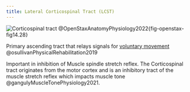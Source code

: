 ```yaml
---
title: Lateral Corticospinal Tract (LCST)
---
```


![Corticospinal tract @OpenStaxAnatomyPhysiology2022](/The Archive/Images/OpenStax Anatomy and Physiology 2e/fig14.28 openstax Corticospinal Tract.jpeg){fig-openstax-fig14.28}

Primary ascending tract that relays signals for [voluntary movement]({{< var ref-movement-system.voluntary >}}) @osullivanPhysicalRehabilitation2019


::: {.callout-important}
Important in inhibition of Muscle spindle stretch reflex.
The Corticospinal tract originates from the motor cortex and is an inhibitory tract of the muscle stretch reflex which impacts muscle tone @gangulyMuscleTonePhysiology2021.
:::
